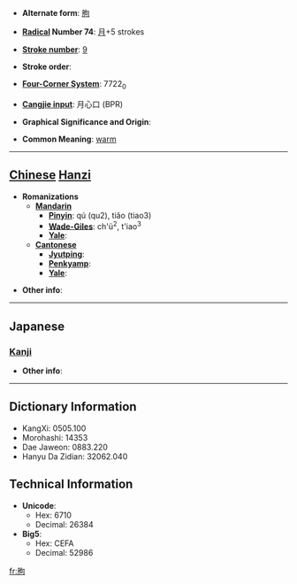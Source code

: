 * '''Alternate form''': [[胊]]

* '''[[Wiktionary:Chinese radical index| Radical]] Number 74''': [[Wiktionary:Chinese radical index 月|月]]+5 strokes

* '''[[Wiktionary:Chinese total strokes index|Stroke number]]''': [[Wiktionary:Chinese total strokes index 9|9]]

* '''Stroke order''': 

* '''[[Wiktionary:Chinese four corner index|Four-Corner System]]''': 7722<sub>0</sub>

* '''[[Wiktionary:Chinese Cangjie index|Cangjie input]]''': 月心口 (BPR)

* '''Graphical Significance and Origin''': 

* '''Common Meaning''': [[warm]]

----

== [[Chinese]] [[Hanzi]] ==

* '''Romanizations'''
** '''[[Mandarin]]'''
*** '''[[Pinyin]]''': qú (qu2), tiǎo (tiao3)
*** '''[[Wade-Giles]]''': ch'ü<sup>2</sup>, t'iao<sup>3</sup>
*** '''[[Yale]]''': 
** '''[[Cantonese]]'''
*** '''[[Jyutping]]''':
*** '''[[Penkyamp]]''': 
*** '''[[Yale]]''': 

* '''Other info''': 

----

==Japanese==
===[[Kanji]]===
{{kanji|on readings=[[きょう]] (kyō), [[く]] (ku)
|kun readings=[[あたたかい]] (atatakai)
}}

* '''Other info''':  

----

== Dictionary Information ==

* KangXi: 0505.100
* Morohashi: 14353
* Dae Jaweon: 0883.220
* Hanyu Da Zidian: 32062.040

== Technical Information ==

* '''Unicode''':
** Hex: 6710
** Decimal: 26384
* '''Big5''':
** Hex: CEFA
** Decimal: 52986

[[fr:朐]]